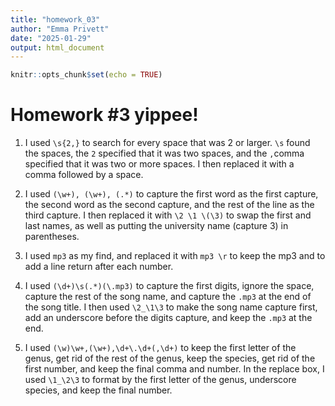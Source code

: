 ```yaml
---
title: "homework_03"
author: "Emma Privett"
date: "2025-01-29"
output: html_document
---
```


```r
knitr::opts_chunk$set(echo = TRUE)
```

# Homework #3 yippee!

1. I used `\s{2,}` to search for every space that was 2 or larger. `\s` found the spaces, the `2` specified that it was two spaces, and the `,`comma specified that it was two or more spaces. I then replaced it with a comma followed by a space.


2. I used `(\w+), (\w+), (.*)` to capture the first word as the first capture, the second word as the second capture, and the rest of the line as the third capture. I then replaced it with `\2 \1 \(\3)` to swap the first and last names, as well as putting the university name (capture 3) in parentheses. 

3. I used `mp3` as my find, and replaced it with `mp3 \r` to keep the mp3 and to add a line return after each number.

4. I used `(\d+)\s(.*)(\.mp3)` to capture the first digits, ignore the space, capture the rest of the song name, and capture the `.mp3` at the end of the song title. I then used `\2_\1\3` to make the song name capture first, add an underscore before the digits capture, and keep the `.mp3` at the end.

5. I used `(\w)\w+,(\w+),\d+\.\d+(,\d+)` to keep the first letter of the genus, get rid of the rest of the genus, keep the species, get rid of the first number, and keep the final comma and number. In the replace box, I used `\1_\2\3` to format by the first letter of the genus, underscore species, and keep the final number.
